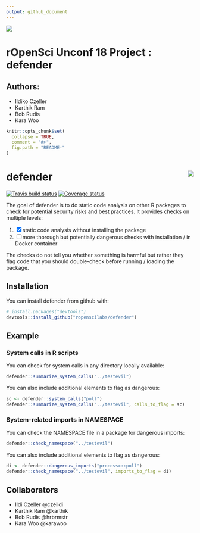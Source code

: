 ```yaml
---
output: github_document
---
```


![](./man/figures/supergb.png)

# rOpenSci Unconf 18 Project : defender

## Authors:

- Ildiko Czeller
- Karthik Ram
- Bob Rudis
- Kara Woo

<!-- README.md is generated from README.Rmd. Please edit that file -->

```r
knitr::opts_chunk$set(
  collapse = TRUE,
  comment = "#>",
  fig.path = "README-"
)
```

# defender <img src="man/figures/logo.png" align="right"/>


[![Travis build status](https://travis-ci.org/ropenscilabs/defender.svg?branch=master)](https://travis-ci.org/ropenscilabs/defender)
[![Coverage status](https://img.shields.io/codecov/c/github/ropenscilabs/defender/master.svg)](https://codecov.io/github/ropenscilabs/defender?branch=master)

The goal of defender is to do static code analysis on other R packages to check for potential security risks and best practices. It provides checks on multiple levels:

1. [x] static code analysis without installing the package
2. [ ] more thorough but potentially dangerous checks with installation / in Docker container

The checks do not tell you whether something is harmful but rather they flag code that you should double-check before running / loading the package.

## Installation

You can install defender from github with:

```r
# install.packages("devtools")
devtools::install_github("ropenscilabs/defender")
```

## Example

### System calls in R scripts

You can check for system calls in any directory locally available:

```r
defender::summarize_system_calls("../testevil")
```

You can also include additional elements to flag as dangerous:

```r
sc <- defender::system_calls("poll")
defender::summarize_system_calls("../testevil", calls_to_flag = sc)
```

### System-related imports in NAMESPACE

You can check the NAMESPACE file in a package for dangerous imports:

```r
defender::check_namespace("../testevil")
```
You can also include additional elements to flag as dangerous:

```r
di <- defender::dangerous_imports("processx::poll")
defender::check_namespace("../testevil", imports_to_flag = di)
```

## Collaborators

- Ildi Czeller @czeildi
- Karthik Ram @karthik
- Bob Rudis @hrbrmstr
- Kara Woo @karawoo
